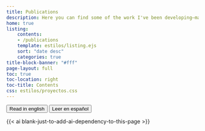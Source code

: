 ```yaml
---
title: Publications
description: Here you can find some of the work I've been developing—many of which I’ve shared at events or in collaboration with other people and teams.
home: true
listing:
    contents: 
    - /publications
    template: estilos/listing.ejs
    sort: "date desc"
    categories: true
title-block-banner: "#fff"
page-layout: full
toc: true 
toc-location: right
toc-title: Contents
css: estilos/proyectos.css
---
```


::: {.btn-group role="group" aria-label="About" .center}
<a href="publicaciones_en.html"> <button type="button" class="btn btn-primary me-md-2 btn-sm">Read in english</button></a> <a href="publicaciones.html"><button type="button" class="btn btn-primary me-md-2 btn-sm">Leer en español</button></a>
:::

::: {#publications}
:::

{{< ai blank-just-to-add-ai-dependency-to-this-page >}}
